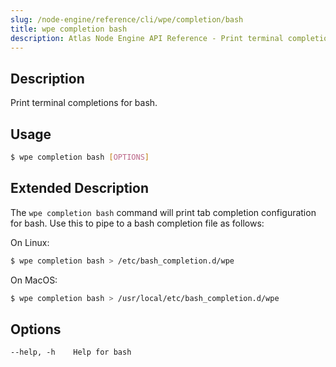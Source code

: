```yaml
---
slug: /node-engine/reference/cli/wpe/completion/bash
title: wpe completion bash
description: Atlas Node Engine API Reference - Print terminal completions for bash.
---
```


## Description

Print terminal completions for bash.

## Usage

```bash
$ wpe completion bash [OPTIONS]
```

## Extended Description

The `wpe completion bash` command will print tab completion configuration for bash. Use this to pipe to a bash completion file as follows:

On Linux:

```bash
$ wpe completion bash > /etc/bash_completion.d/wpe
```

On MacOS:

```bash
$ wpe completion bash > /usr/local/etc/bash_completion.d/wpe
```

## Options

```
--help, -h    Help for bash
```
